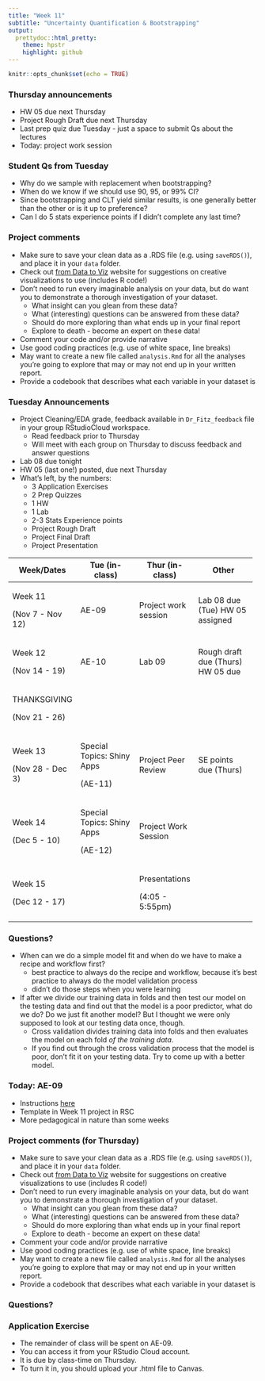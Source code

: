 ```yaml
---
title: "Week 11"
subtitle: "Uncertainty Quantification & Bootstrapping"
output: 
  prettydoc::html_pretty:
    theme: hpstr
    highlight: github
---
```


```r
knitr::opts_chunk$set(echo = TRUE)
```

### Thursday announcements

+ HW 05 due next Thursday
+ Project Rough Draft due next Thursday
+ Last prep quiz due Tuesday - just a space to submit Qs about the lectures
+ Today: project work session

### Student Qs from Tuesday

+ Why do we sample with replacement when bootstrapping?
+ When do we know if we should use 90, 95, or 99% CI? 
+ Since bootstrapping and CLT yield similar results, is one generally better than the other or is it up to preference?
+ Can I do 5 stats experience points if I didn't complete any last time?



### Project comments

- Make sure to save your clean data as a .RDS file (e.g. using `saveRDS()`), and place it in your `data` folder. 
- Check out [from Data to Viz](https://www.data-to-viz.com) website for suggestions on creative visualizations to use (includes R code!)
- Don't need to run every imaginable analysis on your data, but do want you to demonstrate a thorough investigation of your dataset. 
    + What insight can you glean from these data? 
    + What (interesting) questions can be answered from these data?
    + Should do more exploring than what ends up in your final report 
    + Explore to death - become an expert on these data! 
- Comment your code and/or provide narrative
- Use good coding practices (e.g. use of white space, line breaks)
- May want to create a new file called `analysis.Rmd` for all the analyses you're going to explore that may or may not end up in your written report. 
- Provide a codebook that describes what each variable in your dataset is

### Tuesday Announcements

- Project Cleaning/EDA grade, feedback available in `Dr_Fitz_feedback` file in your group RStudioCloud workspace.
    + Read feedback prior to Thursday
    + Will meet with each group on Thursday to discuss feedback and answer questions
- Lab 08 due tonight
- HW 05 (last one!) posted, due next Thursday
- What's left, by the numbers:
    + 3 Application Exercises
    + 2 Prep Quizzes
    + 1 HW 
    + 1 Lab 
    + 2-3 Stats Experience points
    + Project Rough Draft
    + Project Final Draft
    + Project Presentation
    
+------------------+-------------------------------+----------------------+-----------------------------+
| Week/Dates       | Tue (in-class)                | Thur (in-class)      | Other                       |
+==================+===============================+======================+=============================+
| Week 11          | AE-09                         | Project work session | Lab 08 due (Tue)            |
|                  |                               |                      | HW 05 assigned              |
| (Nov 7 - Nov 12) |                               |                      |                             |
+------------------+-------------------------------+----------------------+-----------------------------+
| Week 12          | AE-10                         |  Lab 09              | Rough draft due (Thurs)     |
|                  |                               |                      | HW 05 due                   |
| (Nov 14 - 19)    |                               |                      |                             |
+------------------+-------------------------------+----------------------+-----------------------------+
| THANKSGIVING     |                               |                      |                             |
|                  |                               |                      |                             |
| (Nov 21 - 26)    |                               |                      |                             |
+------------------+-------------------------------+----------------------+-----------------------------+
| Week 13          | Special Topics: Shiny Apps    | Project Peer Review  | SE points due (Thurs)       |
|                  |                               |                      |                             |
| (Nov 28 - Dec 3) | (AE-11)                       |                      |                             |
+------------------+-------------------------------+----------------------+-----------------------------+
| Week 14          | Special Topics: Shiny Apps    | Project Work Session |                             |
|                  |                               |                      |                             |
| (Dec 5 - 10)     | (AE-12)                       |                      |                             |
+------------------+-------------------------------+----------------------+-----------------------------+
| Week 15          |                               | Presentations        |                             |
|                  |                               |                      |                             |
| (Dec 12 - 17)    |                               | (4:05 - 5:55pm)      |                             |
+------------------+-------------------------------+----------------------+-----------------------------+
    
### Questions?

+ When can we do a simple model fit and when do we have to make a recipe and workflow first?
    + best practice to always do the recipe and workflow, because it's best practice to always do the model validation process
    + didn't do those steps when you were learning
+ If after we divide our training data in folds and then test our model on the testing data and find out that the model is a poor predictor, what do we do? Do we just fit another model? But I thought we were only supposed to look at our testing data once, though.
    + Cross validation divides training data into folds and then evaluates the model on each fold *of the training data*. 
    + If you find out through the cross validation process that the model is poor, don't fit it on your testing data. Try to come up with a better model. 

###  Today: AE-09
  + Instructions [here](https://kgfitzgerald.github.io/APU_MATH_250/ae/ae-09.html)
  + Template in Week 11 project in RSC
  + More pedagogical in nature than some weeks

### Project comments (for Thursday)

- Make sure to save your clean data as a .RDS file (e.g. using `saveRDS()`), and place it in your `data` folder. 
- Check out [from Data to Viz](https://www.data-to-viz.com) website for suggestions on creative visualizations to use (includes R code!)
- Don't need to run every imaginable analysis on your data, but do want you to demonstrate a thorough investigation of your dataset. 
    + What insight can you glean from these data? 
    + What (interesting) questions can be answered from these data?
    + Should do more exploring than what ends up in your final report 
    + Explore to death - become an expert on these data! 
- Comment your code and/or provide narrative
- Use good coding practices (e.g. use of white space, line breaks)
- May want to create a new file called `analysis.Rmd` for all the analyses you're going to explore that may or may not end up in your written report. 
- Provide a codebook that describes what each variable in your dataset is




### Questions?


### Application Exercise

- The remainder of class will be spent on AE-09. 
- You can access it from your RStudio Cloud account. 
- It is due by class-time on Thursday. 
- To turn it in, you should upload your .html file to Canvas.